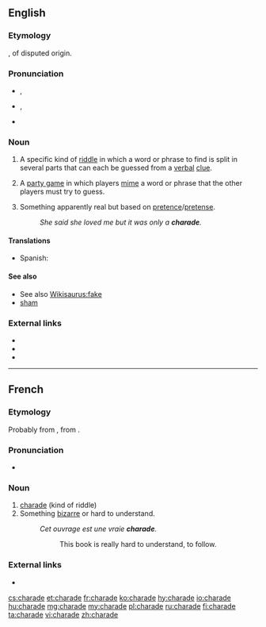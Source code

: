==English==
{{wikipedia|Charade (disambiguation)}}

===Etymology===
{{borrowing|fr|charade|lang=en}}, of disputed origin.<!-- Sources differ on the origin of French "charade": Century 1911: unknown origin; Webster 1913: confer Pr. charrada long chat, It ciarlare to chat; M-W online: an Occitan origin; Encarta: Provençal, a dialect of Occitan. -->

===Pronunciation===
* {{a|UK}} {{enPR|shəräd"|shərād"}}, {{IPA|/ʃəˈɹɑːd/|/ʃəˈɹeɪd/|lang=en}}
* {{a|US}} {{enPR|shərād"}}, {{IPA|/ʃɚˈɹeɪd/|lang=en}}
* {{rhymes|eɪd|lang=en}}

===Noun===
{{en-noun}}

# A specific kind of [[riddle]] in which a word or phrase to find is split in several parts that can each be guessed from a [[verbal]] [[clue]].
# {{qualifier|in plural}} A [[party game]] in which players [[mime]] a word or phrase that the other players must try to guess.
# Something apparently real but based on [[pretence]]/[[pretense]].
#: ''She said she loved me but it was only a '''charade'''.''

====Translations====
{{trans-top|riddle}}
* Spanish: {{t+|es|charada|f}}
{{trans-mid}}
{{trans-bottom}}
{{trans-see|party game|charades}}

====See also====
* See also [[Wikisaurus:fake]]
* [[sham]]

===External links===
* {{R:Webster 1913}}
* {{R:Century 1911}}
* {{R:OneLook}}

----

==French==

===Etymology===
Probably from {{etyl|oc|fr}} {{term|charrado|lang=oc}}, from {{term|charrá||to chat|lang=oc}}.

===Pronunciation===
* {{IPA|/ʃaʀad/|lang=fr}}

===Noun===
{{fr-noun|f}}

# [[charade#English|charade]] (kind of riddle)
# Something [[bizarre]] or hard to understand.
#: ''Cet ouvrage est une vraie '''charade'''.''
#:: This book is really hard to understand, to follow.

===External links===
* {{R:TLFi}}

[[cs:charade]]
[[et:charade]]
[[fr:charade]]
[[ko:charade]]
[[hy:charade]]
[[io:charade]]
[[hu:charade]]
[[mg:charade]]
[[my:charade]]
[[pl:charade]]
[[ru:charade]]
[[fi:charade]]
[[ta:charade]]
[[vi:charade]]
[[zh:charade]]